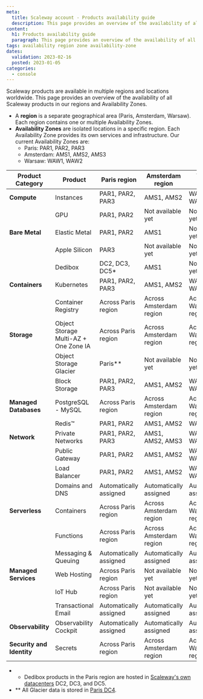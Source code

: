 ```yaml
---
meta:
  title: Scaleway account - Products availability guide
  description: This page provides an overview of the availability of all Scaleway products in our regions and Availability Zones.
content:
  h1: Products availability guide
  paragraph: This page provides an overview of the availability of all Scaleway products in our regions and Availability Zones.
tags: availability region zone availability-zone
dates:
  validation: 2023-02-16
  posted: 2023-01-05
categories:
  - console
---
```


Scaleway products are available in multiple regions and locations worldwide. This page provides an overview of the availability of all Scaleway products in our regions and Availability Zones.

* A **region** is a separate geographical area (Paris, Amsterdam, Warsaw). Each region contains one or multiple Availability Zones.
* **Availability Zones** are isolated locations in a specific region. Each Availability Zone provides its own services and infrastructure. Our current Availability Zones are:
    * Paris: PAR1, PAR2, PAR3
    * Amsterdam: AMS1, AMS2, AMS3
    * Warsaw: WAW1, WAW2

| Product Category      | Product                               | Paris region           | Amsterdam region         | Warsaw region         |
|-----------------------|---------------------------------------|------------------------|-------------------------|------------------------|
| **Compute**           | Instances                             | PAR1, PAR2, PAR3       | AMS1, AMS2              | WAW1, WAW2             |
|                       | GPU                                   | PAR1, PAR2             | Not available yet       | Not available yet      |
| **Bare Metal**        | Elastic Metal                         | PAR1, PAR2             | AMS1                    | Not available yet      |
|                       | Apple Silicon                         | PAR3                   | Not available yet       | Not available yet      |
|                       | Dedibox                               | DC2, DC3, DC5*         | AMS1                    | Not available yet      |
| **Containers**        | Kubernetes                            | PAR1, PAR2, PAR3       | AMS1, AMS2              | WAW1, WAW2             |
|                       | Container Registry                    | Across Paris region    | Across Amsterdam region | Across Warsaw region   |
| **Storage**           | Object Storage Multi-AZ + One Zone IA | Across Paris region    | Across Amsterdam region | Across Warsaw region   |
|                       | Object Storage Glacier                | Paris**                | Not available yet       | Not available yet      |
|                       | Block Storage                         | PAR1, PAR2, PAR3       | AMS1, AMS2              | WAW1, WAW2             |
| **Managed Databases** | PostgreSQL - MySQL                    | Across Paris region    | Across Amsterdam region | Across Warsaw region   |
|                       | Redis™                                | PAR1, PAR2             | AMS1, AMS2              | WAW1                   |
| **Network**           | Private Networks                      | PAR1, PAR2, PAR3       | AMS1, AMS2, AMS3        | WAW1, WAW2             |
|                       | Public Gateway                        | PAR1, PAR2             | AMS1, AMS2              | WAW1, WAW2             |
|                       | Load Balancer                         | PAR1, PAR2             | AMS1, AMS2              | WAW1, WAW2             |
|                       | Domains and DNS                       | Automatically assigned | Automatically assigned  | Automatically assigned |
| **Serverless**        | Containers                            | Across Paris region    | Across Amsterdam region | Across Warsaw region   |
|                       | Functions                             | Across Paris region    | Across Amsterdam region | Across Warsaw region   |
|                       | Messaging & Queuing                   | Automatically assigned | Automatically assigned  | Automatically assigned |
| **Managed Services**  | Web Hosting                           | Across Paris region    | Not available yet       | Not available yet      |
|                       | IoT Hub                               | Across Paris region    | Not available yet       | Not available yet      |
|                       | Transactional Email                   | Automatically assigned | Automatically assigned  | Automatically assigned |
| **Observability**     | Observability Cockpit                 | Automatically assigned | Automatically assigned  | Automatically assigned |
| **Security and Identity** | Secrets                               | Across Paris region    | Across Amsterdam region | Across Warsaw region   |

* * Dedibox products in the Paris region are hosted in [Scaleway's own datacenters](/datacenters/datacenter-as-a-service/brochures/) DC2, DC3, and DC5.
* ** All Glacier data is stored in [Paris DC4](/faq/coldstorage/#why-are-glacier-objects-stored-in-paris-dc4-is-it-accessible-from-buckets-in-all-locations).
